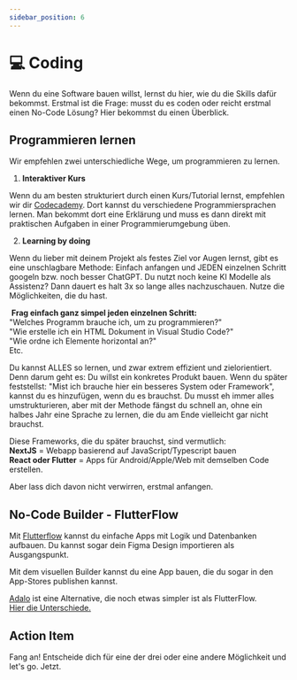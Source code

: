 ```yaml
---
sidebar_position: 6
---
```


# 💻 Coding

<Admonition type="info" icon="🤯">
  Wenn du eine Software bauen willst, lernst du hier, wie du die Skills dafür
  bekommst.
</Admonition>
Erstmal ist die Frage: musst du es coden oder reicht erstmal einen No-Code Lösung?
Hier bekommst du einen Überblick.

## Programmieren lernen

Wir empfehlen zwei unterschiedliche Wege, um programmieren zu lernen.

1. **Interaktiver Kurs**

Wenn du am besten strukturiert durch einen Kurs/Tutorial lernst, empfehlen wir dir [Codecademy](https://codecademy.com). Dort kannst du verschiedene Programmiersprachen lernen. Man bekommt dort eine Erklärung und muss es dann direkt mit praktischen Aufgaben in einer Programmierumgebung üben.

2. **Learning by doing**

Wenn du lieber mit deinem Projekt als festes Ziel vor Augen lernst, gibt es eine unschlagbare Methode: Einfach anfangen und JEDEN einzelnen Schritt googeln bzw. noch besser ChatGPT. Du nutzt noch keine KI Modelle als Assistenz? Dann dauert es halt 3x so lange alles nachzuschauen. Nutze die Möglichkeiten, die du hast.

‍
**Frag einfach ganz simpel jeden einzelnen Schritt:**\
"Welches Programm brauche ich, um zu programmieren?"\
"Wie erstelle ich ein HTML Dokument in Visual Studio Code?"\
"Wie ordne ich Elemente horizontal an?"\
Etc.

Du kannst ALLES so lernen, und zwar extrem effizient und zielorientiert. Denn darum geht es: Du willst ein konkretes Produkt bauen. Wenn du später feststellst: "Mist ich brauche hier ein besseres System oder Framework", kannst du es hinzufügen, wenn du es brauchst. Du musst eh immer alles umstrukturieren, aber mit der Methode fängst du schnell an, ohne ein halbes Jahr eine Sprache zu lernen, die du am Ende vielleicht gar nicht brauchst.

Diese Frameworks, die du später brauchst, sind vermutlich:\
**NextJS** = Webapp basierend auf JavaScript/Typescript bauen\
**‍React oder Flutter** = Apps für Android/Apple/Web mit demselben Code erstellen.

Aber lass dich davon nicht verwirren, erstmal anfangen.

## No-Code Builder - FlutterFlow

Mit [Flutterflow](https://flutterflow.io/) kannst du einfache Apps mit Logik und Datenbanken aufbauen. Du kannst sogar dein Figma Design importieren als Ausgangspunkt.

Mit dem visuellen Builder kannst du eine App bauen, die du sogar in den App-Stores publishen kannst.

[Adalo](https://www.adalo.com/) ist eine Alternative, die noch etwas simpler ist als FlutterFlow.\
[Hier die Unterschiede.](https://www.youtube.com/watch?v=HNwSEo0PBQ4)

## Action Item

Fang an! Entscheide dich für eine der drei oder eine andere Möglichkeit und let's go. Jetzt.
